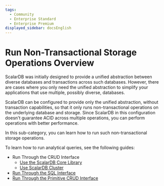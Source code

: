 ```yaml
---
tags:
  - Community
  - Enterprise Standard
  - Enterprise Premium
displayed_sidebar: docsEnglish
---
```


# Run Non-Transactional Storage Operations Overview

ScalarDB was initially designed to provide a unified abstraction between diverse databases and transactions across such databases. However, there are cases where you only need the unified abstraction to simplify your applications that use multiple, possibly diverse, databases.

ScalarDB can be configured to provide only the unified abstraction, without transaction capabilities, so that it only runs non-transactional operations on the underlying database and storage. Since ScalarDB in this configuration doesn't guarantee ACID across multiple operations, you can perform operations with better performance.

In this sub-category, you can learn how to run such non-transactional storage operations.

To learn how to run analytical queries, see the following guides:

- Run Through the CRUD Interface
  - [Use the ScalarDB Core Library](run-non-transactional-storage-operations-through-library.mdx)
  - [Use ScalarDB Cluster](scalardb-cluster/run-non-transactional-storage-operations-through-scalardb-cluster.mdx)
- [Run Through the SQL Interface](scalardb-cluster/run-non-transactional-storage-operations-through-sql-interface.mdx)
- [Run Through the Primitive CRUD Interface](run-non-transactional-storage-operations-through-primitive-crud-interface.mdx)

